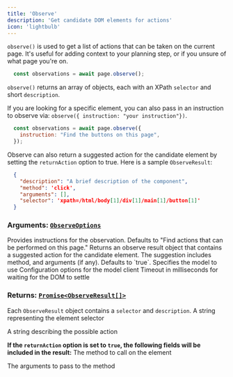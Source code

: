 ```yaml
---
title: 'Observe'
description: 'Get candidate DOM elements for actions'
icon: 'lightbulb'
---
```


`observe()` is used to get a list of actions that can be taken on the current page. It's useful for adding context to your planning step, or if you unsure of what page you're on.
```javascript
  const observations = await page.observe();
```

`observe()` returns an array of objects, each with an XPath `selector` and short `description`.

If you are looking for a specific element, you can also pass in an instruction to observe via: `observe({ instruction: "your instruction"})`.
```javascript
  const observations = await page.observe({
    instruction: "Find the buttons on this page",
  });
```
Observe can also return a suggested action for the candidate element by setting the `returnAction` option to true. Here is a sample `ObserveResult`:
```json
  {
    "description": "A brief description of the component",
    "method": 'click',
    "arguments": [],
    "selector": 'xpath=/html/body[1]/div[1]/main[1]/button[1]'
  }
```

### **Arguments:** [`ObserveOptions`](https://github.com/browserbase/stagehand/blob/main/types/stagehand.ts)

  <ParamField path="instruction" type="string" optional>
    Provides instructions for the observation. Defaults to "Find actions that can be performed on this page."
  </ParamField>

  <ParamField path="returnAction" type="boolean" optional>
    Returns an observe result object that contains a suggested action for the candidate element. The suggestion includes method, and arguments (if any). Defaults to `true`.
  </ParamField>

  <ParamField path="modelName" type="AvailableModel" optional>
    Specifies the model to use
  </ParamField>

  <ParamField path="modelClientOptions" type="object" optional>
    Configuration options for the model client
  </ParamField>

  <ParamField path="domSettleTimeoutMs" type="number" optional>
    Timeout in milliseconds for waiting for the DOM to settle
  </ParamField>

### **Returns:** [`Promise<ObserveResult[]>`](https://github.com/browserbase/stagehand/blob/main/types/stagehand.ts)

Each `ObserveResult` object contains a `selector` and `description`.
  <ParamField path="selector" type="string" required>
    A string representing the element selector
  </ParamField>

  <ParamField path="description" type="string" required>
    A string describing the possible action
  </ParamField>

 **If the `returnAction` option is set to `true`, the following fields will be included in the result:**
  <ParamField path="method" type="string" optional>
    The method to call on the element
  </ParamField>

  <ParamField path="arguments" type="object" optional>
    The arguments to pass to the method
  </ParamField>
